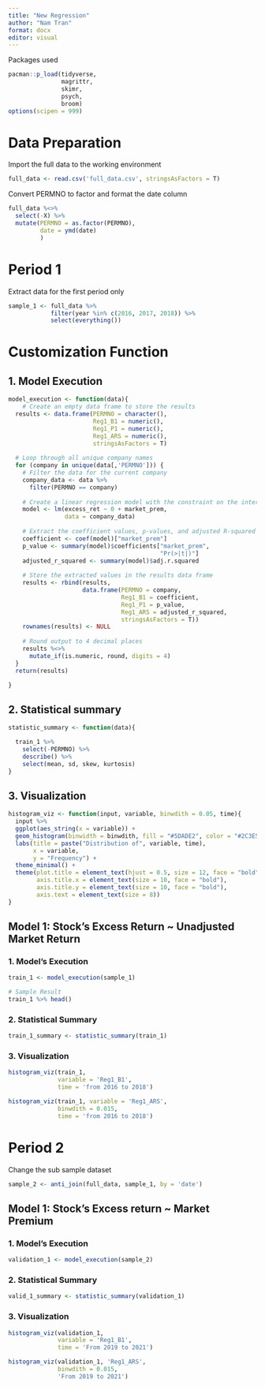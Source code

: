 ```yaml
---
title: "New Regression"
author: "Nam Tran"
format: docx
editor: visual
---
```


Packages used

```r
pacman::p_load(tidyverse, 
               magrittr,
               skimr,
               psych,
               broom)
options(scipen = 999)
```

# Data Preparation 

Import the full data to the working environment

```r
full_data <- read.csv('full_data.csv', stringsAsFactors = T)
```

Convert PERMNO to factor and format the date column

```r
full_data %<>%
  select(-X) %>% 
  mutate(PERMNO = as.factor(PERMNO),
         date = ymd(date)
         )
```

# Period 1 

Extract data for the first period only

```r

sample_1 <- full_data %>% 
            filter(year %in% c(2016, 2017, 2018)) %>% 
            select(everything())
```

# Customization Function 

## 1. Model Execution 

```r

model_execution <- function(data){
    # Create an empty data frame to store the results
  results <- data.frame(PERMNO = character(),
                        Reg1_B1 = numeric(),
                        Reg1_P1 = numeric(),
                        Reg1_ARS = numeric(),
                        stringsAsFactors = T)
  
  # Loop through all unique company names
  for (company in unique(data[,'PERMNO'])) {
    # Filter the data for the current company
    company_data <- data %>%
      filter(PERMNO == company)
  
    # Create a linear regression model with the constraint on the intercept
    model <- lm(excess_ret ~ 0 + market_prem, 
                data = company_data)
  
    # Extract the coefficient values, p-values, and adjusted R-squared
    coefficient <- coef(model)["market_prem"]
    p_value <- summary(model)$coefficients["market_prem", 
                                           "Pr(>|t|)"]
    adjusted_r_squared <- summary(model)$adj.r.squared
  
    # Store the extracted values in the results data frame
    results <- rbind(results, 
                     data.frame(PERMNO = company,
                                Reg1_B1 = coefficient,
                                Reg1_P1 = p_value,
                                Reg1_ARS = adjusted_r_squared,
                                stringsAsFactors = T))
    rownames(results) <- NULL
    
    # Round output to 4 decimal places
    results %<>% 
      mutate_if(is.numeric, round, digits = 4)
  }
  return(results)

}

```

## 2. Statistical summary

```r
statistic_summary <- function(data){

  train_1 %>% 
    select(-PERMNO) %>% 
    describe() %>% 
    select(mean, sd, skew, kurtosis)
}  
```

## 3. Visualization 

```r
histogram_viz <- function(input, variable, binwdith = 0.05, time){
  input %>%
  ggplot(aes_string(x = variable)) +
  geom_histogram(binwidth = binwdith, fill = "#5DADE2", color = "#2C3E50", alpha = 0.8) +
  labs(title = paste("Distribution of", variable, time),
       x = variable,
       y = "Frequency") +
  theme_minimal() +
  theme(plot.title = element_text(hjust = 0.5, size = 12, face = "bold"),
        axis.title.x = element_text(size = 10, face = "bold"),
        axis.title.y = element_text(size = 10, face = "bold"),
        axis.text = element_text(size = 8))
}
```

## Model 1: Stock's Excess Return \~ Unadjusted Market Return 

### 1. Model's Execution

```r
train_1 <- model_execution(sample_1)

# Sample Result
train_1 %>% head()
```

### 2. Statistical Summary

```r

train_1_summary <- statistic_summary(train_1)

```

### 3. Visualization

```r
histogram_viz(train_1, 
              variable = 'Reg1_B1',
              time = 'from 2016 to 2018')
```

```r
histogram_viz(train_1, variable = 'Reg1_ARS', 
              binwdith = 0.015,
              time = 'from 2016 to 2018')
```

# Period 2

Change the sub sample dataset

```r

sample_2 <- anti_join(full_data, sample_1, by = 'date')
```

## Model 1: Stock's Excess return \~ Market Premium 

### 1. Model's Execution

```r
validation_1 <- model_execution(sample_2)
```

### 2. Statistical Summary

```r
valid_1_summary <- statistic_summary(validation_1)
```

### 3. Visualization

```r
histogram_viz(validation_1, 
              variable = 'Reg1_B1', 
              time = 'From 2019 to 2021')
```

```r
histogram_viz(validation_1, 'Reg1_ARS', 
              binwdith = 0.015,
              'From 2019 to 2021')
```
